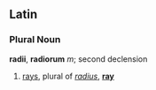 ==Latin==

===Plural Noun===
'''radii''', '''radiorum''' ''m''; second declension

# [[rays]], plural of ''[[radius]]'', '''[[ray]]'''
